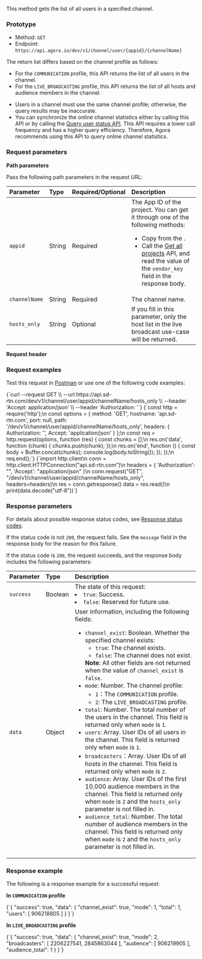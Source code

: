 
This method gets the list of all users in a specified channel.

### Prototype

- Method: `GET`
- Endpoint: `https://api.agora.io/dev/v1/channel/user/{appid}/{channelName}`

The return list differs based on the channel profile as follows:

- For the `COMMUNICATION` profile, this API returns the list of all users in the channel.
- For the `LIVE_BROADCASTING` profile, this API returns the list of all hosts and audience members in the channel.

<Admonition type="info" title="Note"><ul><li>Users in a channel must use the same channel profile; otherwise, the query results may be inaccurate.</li><li>You can synchronize the online channel statistics either by calling this API or by calling the [Query user status API](query-user-status). This API requires a lower call frequency and has a higher query efficiency. Therefore, Agora recommends using this API to query online channel statistics.</li></ul></Admonition>

### Request parameters

**Path parameters**

Pass the following path parameters in the request URL:

| Parameter     | Type   | Required/Optional | Description                                                  |
| :------ | :-----  |:----- | :---------------------- |
| `appid` | String | Required |The App ID of the project. You can get it through one of the following methods:<ul><li>Copy from the <Link to="{{Global.AGORA_CONSOLE_URL}}"><Vg k="CONSOLE" /></Link>.</li><li> Call the [Get all projects](/interactive-live-streaming/reference/agora-console-rest-api#get-all-projects) API, and read the value of the `vendor_key` field in the response body.</li></ul>|
| `channelName` | String | Required | The channel name. |
| `hosts_only` | String |Optional|If you fill in this parameter, only the host list in the live broadcast use-case will be returned.|

**Request header**

<Authorization/>

### Request examples
Test this request in [Postman](https://documenter.getpostman.com/view/6319646/SVSLr9AM#85067b69-dbde-4dca-bd54-2413221844cf) or use one of the following code examples:

<Tabs groupId="language">
<TabItem value="curl" label="Curl" default>
<CodeBlock language="bash">{`curl --request GET \\
  --url https://api.sd-rtn.com/dev/v1/channel/user/appid/channelName/hosts_only \\
  --header 'Accept: application/json' \\
  --header 'Authorization: '`}</CodeBlock>
</TabItem>

<TabItem value="node" label="Node.js">
  <CodeBlock language="js">{`const http = require('http');\n
const options = {
  method: 'GET',
  hostname: 'api.sd-rtn.com',
  port: null,
  path: '/dev/v1/channel/user/appid/channelName/hosts_only',
  headers: {
    Authorization: '',
    Accept: 'application/json'
  }
};\n
const req = http.request(options, function (res) {
  const chunks = [];\n
  res.on('data', function (chunk) {
    chunks.push(chunk);
  });\n
  res.on('end', function () {
    const body = Buffer.concat(chunks);
    console.log(body.toString());
  });
});\n
req.end();`}</CodeBlock>
</TabItem>

<TabItem value="python" label="Python">
  <CodeBlock language="python">{`import http.client\n
conn = http.client.HTTPConnection("api.sd-rtn.com")\n
headers = {
    'Authorization': "",
    'Accept': "application/json"
}\n
conn.request("GET", "/dev/v1/channel/user/appid/channelName/hosts_only", headers=headers)\n
res = conn.getresponse()
data = res.read()\n
print(data.decode("utf-8"))`}</CodeBlock>
</TabItem>

</Tabs>

### Response parameters

For details about possible response status codes, see [Response status codes](../../response-status-code).

If the status code is not `200`, the request fails. See the `message` field in the response body for the reason for this failure.

If the status code is `200`, the request succeeds, and the response body includes the following parameters:

| Parameter | Type    | Description                                                  |
| :-------- | :------ | :----------------------------------------------------------- |
| `success` | Boolean | The state of this request:<li>`true`: Success.</li><li>`false`: Reserved for future use.</li> |
| `data`    | Object  | User information, including the following fields: <ul><li>`channel_exist`: Boolean. Whether the specified channel exists:<ul><li>`true`: The channel exists.</li><li>`false`: The channel does not exist.</li></ul>**Note**: All other fields are not returned when the value of `channel_exist` is `false`.</li><li>`mode`: Number. The channel profile:<ul><li>`1`：The `COMMUNICATION` profile.</li><li>`2`: The `LIVE_BROADCASTING` profile.</li></ul></li><li>`total`: Number. The total number of the users in the channel. This field is returned only when `mode` is `1`.</li><li>`users`: Array. User IDs of all users in the channel. This field is returned only when `mode` is `1`.</li><li>`broadcasters`：Array. User IDs of all hosts in the channel. This field is returned only when `mode` is `2`.</li><li>`audience`: Array. User IDs of the first 10,000 audience members in the channel. This field is returned only when `mode` is `2` and the `hosts_only` parameter is not filled in.</li><li>`audience_total`: Number. The total number of audience members in the channel. This field is returned only when `mode` is `2` and the `hosts_only` parameter is not filled in.</li></ul> |

### Response example

The following is a response example for a successful request:

**In `COMMUNICATION` profile**

<CodeBlock language="json" showLineNumbers>
  {`{
  "success": true,
  "data": {
    "channel_exist": true,
    "mode": 1,
    "total": 1,
    "users": [
      906218805
    ]
  }
}`}
</CodeBlock>

**In `LIVE_BROADCASTING` profile**

<CodeBlock language="json" showLineNumbers>
  {`{
    "success": true,
    "data": {
        "channel_exist": true,
        "mode": 2,
        "broadcasters": [
            2206227541,
            2845863044
        ],
        "audience": [
            906219905
        ],
        "audience_total": 1
    }
}`}
</CodeBlock>
